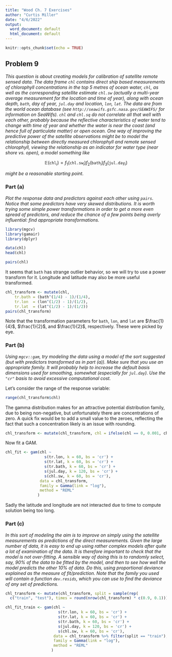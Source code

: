 ```yaml
---
title: "Wood Ch. 7 Exercises"
author: "Curtis Miller"
date: "4/6/2022"
output:
  word_document: default
  html_document: default
---
```


```r
knitr::opts_chunk$set(echo = TRUE)
```

## Problem 9

*This question is about creating models for calibration of satellite remote
sensed data. The data frame `chl` contains direct ship based measurements of
chlorophyll concentrations in the top 5 metres of ocean water, `chl`, as well as
the corresponding satellite estimate `chl.sw` (actually a multi-year average
measurement for the location and time of year), along with ocean depth, `bath`,
day of year, `jul.day` and location, `lon`, `lat`. The data are from the world
ocean database (see `http://seawifs.gsfc.nasa.gov/SEAWIFS/` for information on
SeaWifs). `chl` and `chl.sq` do not correlate all that well with each other,
probably because the reflective characteristics of water tend to change with
time of year and whether the water is near the coast (and hence full of
particulate matter) or open ocean. One way of improving the predictive power of
the satellite observations might be to model the relationship between directly
measured chlorophyll and remote sensed chlorophyll, viewing the relationship as
an indicator for water type (near shore vs. open), a model something like*

$$\mathbb{E}(\texttt{chl}_i) = f_1(\texttt{chl.sw}_i) f_2(\texttt{bath}_i)
f_3(\texttt{jul.day}_i)$$

*might be a reasonable starting point.*

### Part (a)

*Plot the response data and predictors against each other using `pairs`. Notice
that some predictors have very skewed distributions. It is worth trying some
simple power transformations in order to get a more even spread of predictors,
and reduce the chance of a few points being overly influential: find appropriate
transformations.*

```r
library(mgcv)
library(gamair)
library(dplyr)

data(chl)
head(chl)

pairs(chl)
```

It seems that `bath` has strange outlier behavior, so we will try to use a power
transform for it. Longitude and latitude may also be more useful transformed.

```r
chl_transform <- mutate(chl,
    tr.bath = (bath^(1/4) - 1)/(1/4),
    tr.lon  = (lon^(1/2) - 1)/(1/2),
    tr.lat  = (lat^(1/2) - 1)/(1/2))
pairs(chl_transform)
```

Note that the transformation parameters for `bath`, `lon`, and `lat` are
$\frac{1}{4}$, $\frac{1}{2}$, and $\frac{1}{2}$, respectively. These were picked
by eye.

### Part (b)

*Using `mgcv::gam`, try modeling the data using a model of the sort suggested
(but with predictors transformed as in part (a)). Make sure that you use an
appropriate family. It will probably help to increase the default basis
dimensions used for smoothing, somewhat (especially for `jul.day`). Use the
`"cr"` basis to avoid excessive computational cost.*

Let's consider the range of the response variable:

```r
range(chl_transform$chl)
```

The gamma distribution makes for an attractive potential distribution family,
due to being non-negative, but unfortunately there are concentrations of zero. A
quick fix would be to add a small value to the zeroes, reflecting the fact that
such a concentration likely is an issue with rounding.

```r
chl_transform <- mutate(chl_transform, chl = ifelse(chl == 0, 0.001, chl))
```

Now fit a GAM.

```r
chl_fit <- gam(chl ~
                 s(tr.lon, k = 60, bs = 'cr') +
                 s(tr.lat, k = 60, bs = 'cr') +
                 s(tr.bath, k = 60, bs = 'cr') +
                 s(jul.day, k = 120, bs = 'cr') +
                 s(chl.sw, k = 60, bs = 'cr'),
               data = chl_transform,
               family = Gamma(link = "log"),
               method = "REML"
              )
```

Sadly the latitude and longitude are not interacted due to time to compute
solution being too long.

### Part (c)

*In this sort of modeling the aim is to improve on simply using the satellite
measurements as predictions of the direct measurements. Given the large number
of data, it is easy to end up using rather complex models after quite a lot of
examination of the data. It is therefore important to check that the model is
not over-fitting. A sensible way of doing this is to randomly select, say, 90%
of the data to be fitted by the model, and then to see how well the model
predicts the other 10% of data. Do this, using proportional deviance explained
as the measure of fit/prediction. Note that the family you used will contain a
function `dev.resids`, which you can use to find the deviance of any set of
predictions.*

```r
chl_transform <- mutate(chl_transform, split = sample(rep(
  c("train", "test"), times = round(nrow(chl_transform) * c(0.9, 0.1)))))

chl_fit_train <- gam(chl ~
                       s(tr.lon, k = 60, bs = 'cr') +
                       s(tr.lat, k = 60, bs = 'cr') +
                       s(tr.bath, k = 60, bs = 'cr') +
                       s(jul.day, k = 120, bs = 'cr') +
                       s(chl.sw, k = 60, bs = 'cr'),
                     data = chl_transform %>% filter(split == "train"),
                     family = Gamma(link = "log"),
                     method = "REML"
                    )
```
